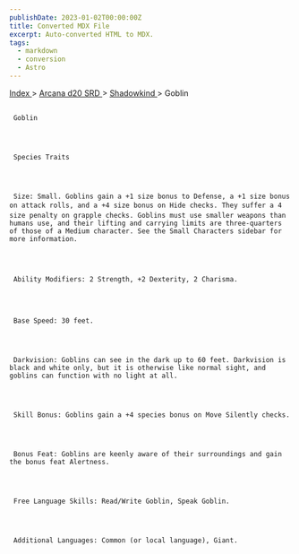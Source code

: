 ```yaml
---
publishDate: 2023-01-02T00:00:00Z
title: Converted MDX File
excerpt: Auto-converted HTML to MDX.
tags:
  - markdown
  - conversion
  - Astro
---
```







[
      Index
     ](-index)
     >
     [
      Arcana d20 SRD
     ](arcana-d20-srd-index)
     >
     [
      Shadowkind
     ](arcana-d20-srd-shadowkind-index)
     > Goblin
    





## 
     Goblin
    



     Species Traits
    



     Size: Small. Goblins gain a +1 size bonus to Defense, a +1 size bonus on attack rolls, and a +4 size bonus on Hide checks. They suffer a 4 size penalty on grapple checks. Goblins must use smaller weapons than humans use, and their lifting and carrying limits are three-quarters of those of a Medium character. See the Small Characters sidebar for more information.
    



     Ability Modifiers: 2 Strength, +2 Dexterity, 2 Charisma.
    



     Base Speed: 30 feet.
    



     Darkvision: Goblins can see in the dark up to 60 feet. Darkvision is black and white only, but it is otherwise like normal sight, and goblins can function with no light at all.
    



     Skill Bonus: Goblins gain a +4 species bonus on Move Silently checks.
    



     Bonus Feat: Goblins are keenly aware of their surroundings and gain the bonus feat Alertness.
    



     Free Language Skills: Read/Write Goblin, Speak Goblin.
    



     Additional Languages: Common (or local language), Giant.
    




